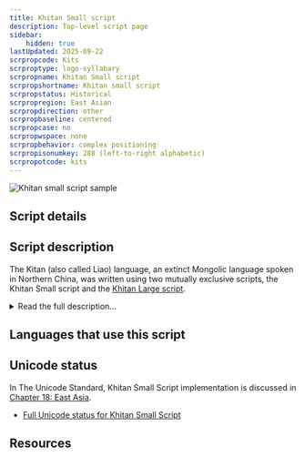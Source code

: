 ```yaml
---
title: Khitan Small script
description: Top-level script page
sidebar:
    hidden: true
lastUpdated: 2025-09-22
scrpropcode: Kits
scrproptype: logo-syllabary
scrpropname: Khitan Small script
scrpropshortname: Khitan small script
scrpropstatus: Historical
scrpropregion: East Asian
scrpropdirection: other
scrpropbaseline: centered
scrpropcase: no
scrpropwspace: none
scrpropbehavior: complex positioning
scrpropisonumkey: 288 (left-to-right alphabetic)
scrpropotcode: kits
---
```



![Khitan small script sample](../images/kits-sample.jpg "Khitan characters on a bronze mirror. National Museum, Seoul, Korea.")

## Script details

<ScriptDetails />

## Script description

The Kitan (also called Liao) language, an extinct Mongolic language spoken in Northern China, was written using two mutually exclusive scripts, the Khitan Small script and the [Khitan Large script](/scrlang/scripts/kitl).

<details>
<summary>Read the full description...</summary>The Khitan Small script was invented by a Kitan scholar known only as Diela, who was inspired by Uyghur writing. It was a mixed script. Phonetic elements were arranged in groups of one to seven to form rectangular phonographic blocks. (Some sources refer to these blocks as polygrams.) These represented the pronunciation of a word, and were used together with a small number of logographic characters that represented frequently used vocabulary. The shapes of some of the Khitan Small logographic characters are the same as some of the Khitan Large characters, but they do not have the same meanings.

Neither of the Khitan scripts has been fully deciphered.
</details>

## Languages that use this script

<WsList script='Kits' wsMax='5' />

## Unicode status

In The Unicode Standard, Khitan Small Script implementation is discussed in [Chapter 18: East Asia](https://www.unicode.org/versions/latest/core-spec/chapter-18/#G59285).

- [Full Unicode status for Khitan Small Script](/scrlang/unicode/kits-unicode)



## Resources

<ScriptResources detailSummary='seemore' />

